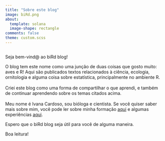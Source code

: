 ```yaml
---
title: "Sobre este blog"
image: biRd.png
about: 
  template: solana
  image-shape: rectangle
comments: false
theme: custom.scss
---
```


## 

Seja bem-vind\@ ao biRd blog!

O blog tem este nome como uma junção de duas coisas que gosto muito: aves e R! Aqui são publicados textos relacionados à ciência, ecologia, ornitologia e alguma coisa sobre estatística, principalmente no ambiente R.\
\
Criei este blog como uma forma de compartilhar o que aprendi, e também de continuar aprendendo sobre os temas citados acima.\
\
Meu nome é Ivana Cardoso, sou bióloga e cientista. Se você quiser saber mais sobre mim, você pode ler sobre minha formação [aqui](about_author.qmd) e algumas experiências [aqui](https://anotherecoblog.wordpress.com/2020/05/28/ciencia-amazonia-e-o-chamado-para-a-aventura/#more-1971).

Espero que o biRd blog seja útil para você de alguma maneira.

Boa leitura!
